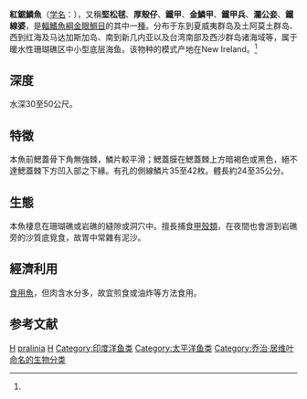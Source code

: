 {{Speciesbox
| genus = Myripristis
| species = pralinia
| image = Myripristis pralinia.jpg
| status = LC
| status_system = IUCN3.1
| authority = [[Cuvier|Cuvier]], 1829<ref name='id6893'>{{cite web| url =http://www.bioinfo.cn/db05/BjdwSpecies.php?action=view&id=6893| title =红锯鳞鱼| work =中国动物物种编目数据库| publisher =中国科学院微生物研究所| author =中国科学院动物研究所| accessdate =2009-04-11| deadurl =yes| archiveurl =https://web.archive.org/web/20160305044621/http://www.bioinfo.cn/db05/BjdwSpecies.php?action=view&id=6893| archivedate =2016-03-05}}</ref>
| synonyms = *''Holocentrus pralinius''<br /><small>Cuvier, 1829</small>
*''Myripristis bleekeri''<br /><small>Günther, 1859</small>
*''Myripristis mooreanus''<br /><small>Herre, 1935</small>
*''Myripristis pralinius''<br /><small>Cuvier, 1829</small>
*''Myripristis pralinus''<br /><small>Cuvier, 1829</small>
}}
'''紅鋸鱗魚'''（[[学名|学名]]：{{lang|la|''Myrispristis pralinius''}}），又稱'''堅松毬'''、'''厚殼仔'''、'''鐵甲'''、'''金鱗甲'''、'''鐵甲兵'''、'''瀾公妾'''、'''鐵線婆'''，是[[輻鰭魚綱|輻鰭魚綱]][[金眼鯛目|金眼鯛目]]的其中一[[種|種]]。分布于东到夏威夷群岛及土阿莫土群岛、西到红海及马达加斯加岛、南到新几内亚以及台湾南部及西沙群岛诸海域等，属于暖水性珊瑚礁区中小型底层海鱼。该物种的模式产地在New Ireland。<ref name='id6893'/>

==深度==
水深30至50公尺。

==特徵==
本魚前鰓蓋骨下角無強棘，鱗片較平滑；鰓蓋膜在鰓蓋棘上方暗褐色或黑色，絕不達鰓蓋棘下方凹入部之下緣。有孔的側線鱗片35至42枚。體長約24至35公分。

==生態==
本魚棲息在珊瑚礁或岩礁的縫隙或洞穴中。擅長捕食[[甲殼類|甲殼類]]，在夜間也會游到岩礁旁的沙質底覓食，故胃中常雜有泥沙。

==經濟利用==
[[食用魚|食用魚]]，但肉含水分多，故宜煎食或油炸等方法食用。

==参考文献==
{{reflist}}
{{taxonbar}}

[[Category:食用鱼|H]]
[[Category:锯鱗魚屬|pralinia]]
[[Category:1829年描述的鱼类|H]]
[[Category:印度洋鱼类|Category:印度洋鱼类]]
[[Category:太平洋鱼类|Category:太平洋鱼类]]
[[Category:乔治·居维叶命名的生物分类|Category:乔治·居维叶命名的生物分类]]
